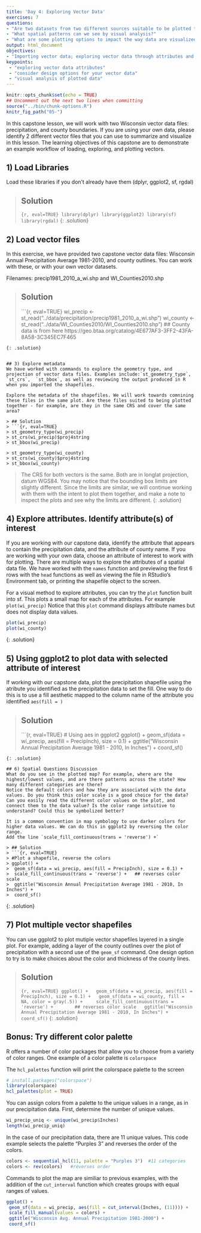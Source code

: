 ```yaml
---
title: 'Day 4: Exploring Vector Data'
exercises: 7
questions: 
- "Are two datasets from two different sources suitable to be plotted together?" 
- "What spatial patterns can we see by visual analysis?"  
- "What are some plotting options to impact the way data are visualized?" 
output: html_document
objectives:
- "Importing vector data; exploring vector data through attributes and by plotting"
keypoints: 
 - "exploring vector data attributes"
 - "consider design options for your vector data"
 - "visual analysis of plotted data"
---
```


```r
knitr::opts_chunk$set(echo = TRUE)
## Uncomment out the next two lines when committing
source("../bin/chunk-options.R")
knitr_fig_path("05-")
```

In this capstone lesson, we will work with two Wisconsin vector data files: precipitation, and county boundaries. If you are using your own data, please identify 2 different vector files that you can use to summarize and visualize in this lesson. The learning objectives of this capstone are to demonstrate an example workflow of loading, exploring, and plotting vectors. 

## 1) Load Libraries 
Load these libraries if you don't already have them (dplyr, ggplot2, sf, rgdal)


> ## Solution
> ```{r, eval=TRUE}
> library(dplyr)
> library(ggplot2)
> library(sf)
> library(rgdal)
> ```
{: .solution}

## 2) Load vector files
In this exercise, we have provided two capstone vector data files: Wisconsin Annual Precipitation Average 1981-2010, and county outlines. You can work with these, or with your own vector datasets.

Filenames: precip1981_2010_a_wi.shp  and  WI_Counties2010.shp

> ## Solution
> ```{r, eval=TRUE}
> wi_precip <- st_read("../data/precipitation/precip1981_2010_a_wi.shp")
> wi_county <- st_read("../data/WI_Counties2010/WI_Counties2010.shp")
> ## County data is from here  https://geo.btaa.org/catalog/4E677AF3-3FF2-43FA-8A58-3C345EC7F465
```
{: .solution}


## 3) Explore metadata
We have worked with commands to explore the geometry type, and projection of vector data files. Examples include:`st_geometry_type`, `st_crs`,  `st_bbox`, as well as reviewing the output produced in R when you imported the shapefiles. 

Explore the metadata of the shapefiles. We will work towards comnining these files in the same plot. Are these files suited to being plotted together - for example, are they in the same CRS and cover the same area? 

> ## Solution
> ```{r, eval=TRUE}
> st_geometry_type(wi_precip)
> st_crs(wi_precip)$proj4string
> st_bbox(wi_precip)

> st_geometry_type(wi_county)
> st_crs(wi_county)$proj4string
> st_bbox(wi_county)

```
> The CRS for both vectors is the same. Both are in longlat projection, datum WGS84.
> You may notice that the bounding box limits are slightly different. Since the limits are similar, we will continue working with them with the intent to plot them together, and make a note to inspect the plots and see why the limits are different. 
{: .solution}

## 4) Explore attributes. Identify attribute(s) of interest
If you are working with our capstone data, identify the attribute that appears to contain the precipitation data, and the attribute of county name. If you are working with your own data, choose an attribute of interest to work with for plotting.
There are multiple ways to explore the attributes of a spatial data file. We have worked with the `names` function and previewing the first 6 rows with the `head` functions as well as viewing the file in RStudio's Environment tab, or printing the shapefile object to the screen.

For a visual method to explore attributes, you can try the `plot` function built into sf. This plots a small map for each of the attributes. For example 
`plot(wi_precip)`
Notice that this `plot` command displays attribute names but does not display data values.
```r
plot(wi_precip)
plot(wi_county)
```
{: .solution}

## 5) Using ggplot2 to plot data with selected attribute of interest
If working with our capstone data,  plot the precipitation shapefile using the atribute you identified as the precipitation data to set the fill. One way to do this is to use a fill aesthetic mapped to the column name of the attribute you identified `aes(fill = )`  



> ## Solution
> ```{r, eval=TRUE}
> # Using aes in  ggplot2 
> ggplot() +
>  geom_sf(data = wi_precip, aes(fill = PrecipInch), size = 0.1) +
>  ggtitle("Wisconsin Annual Precipitation Average 1981 - 2010, In Inches") +
>  coord_sf()
```
{: .solution}

## 6) Spatial Questions Discussion 
What do you see in the plotted map? For example, where are the highest/lowest values, and are there patterns across the state? How many different categories are there?
Notice the default colors and how they are associated with the data values. Do you think this color scale is a good choice for the data?
Can you easily read the different color values on the plot, and connect them to the data value? Is the color range intuitive to understand? Could this be symbolized better?

It is a common convention in map symbology to use darker colors for higher data values. We can do this in ggplot2 by reversing the color range. 
Add the line `scale_fill_continuous(trans = 'reverse') +`

> ## Solution
> ```{r, eval=TRUE}
> #Plot a shapefile, reverse the colors
> ggplot() +
>  geom_sf(data = wi_precip, aes(fill = PrecipInch), size = 0.1) +
>  scale_fill_continuous(trans = 'reverse') +   ## reverses color scale     
>  ggtitle("Wisconsin Annual Precipitation Average 1981 - 2010, In Inches") +
>  coord_sf()
```
{: .solution}

## 7) Plot multiple vector shapefiles
You can use ggplot2 to plot mutiple vector shapefiles layered in a single plot. For example, adding a layer of the county outlines over the plot of precipitation with a second use of the `geom_sf` command. One design option to try is to make choices about the color and thickness of the county lines.


> ## Solution
> ```{r, eval=TRUE}
> ggplot() +
>   geom_sf(data = wi_precip, aes(fill = PrecipInch), size = 0.1) +
>   geom_sf(data = wi_county, fill = NA, color = gray(.5)) +  
>   scale_fill_continuous(trans = 'reverse') +        ## reverses color scale
>   ggtitle("Wisconsin Annual Precipitation Average 1981 - 2010, In Inches") +
>   coord_sf()
> ```
{: .solution}


## Bonus: Try different color palette
R offers a number of color packages that allow you to choose from a variety of color ranges. One example of a color palette is  `colorspace` 

The `hcl_palettes` function will print the colorspace palette to the screen


 ```r
 # install.packages("colorspace")
 library(colorspace)
 hcl_palettes(plot = TRUE)
 ```

You can assign colors from a palette to the unique values in a range, as in our precipitation data. First, determine the number of unique values.


 ```r
 wi_precip_uniq <- unique(wi_precip$Inches)
 length(wi_precip_uniq)
 ```


In the case of our precipitation data, there are 11 unique values. This code example selects the palette "Purples 3" and reverses the order of the colors.

```r
colors <- sequential_hcl(11, palette = "Purples 3")  #11 categories
colors <- rev(colors)   #reverses order
```

Commands to plot the map are similiar to previous examples, with the addition of the `cut_interval` function which creates groups with equal ranges of values.


 ```r
 ggplot() +
  geom_sf(data = wi_precip, aes(fill = cut_interval(Inches, (11)))) +
  scale_fill_manual(values = colors) +
  ggtitle("Wisconsin Avg. Annual Precipitation 1981-2000") +
  coord_sf()
 ```

